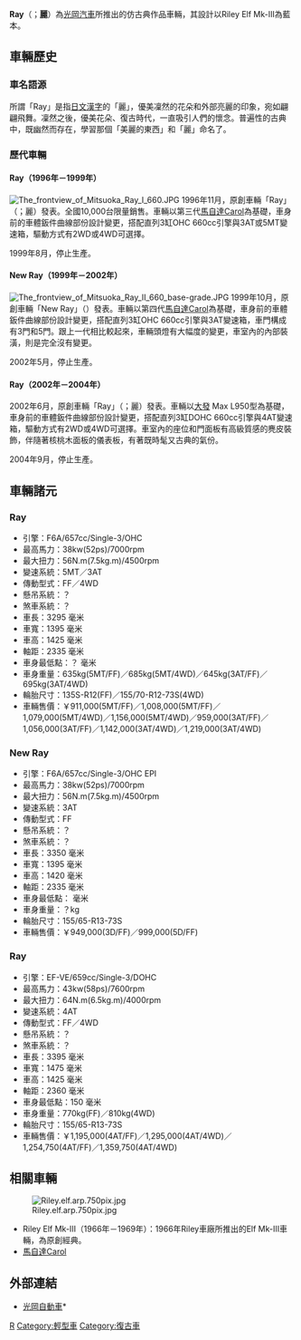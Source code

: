 {{noteTA
|G1=長度單位
}}
'''Ray'''（'''{{lang|ja|レイ}}'''；'''麗'''）為[[光岡汽車|光岡汽車]]所推出的仿古典作品車輛，其設計以Riley Elf Mk-III為藍本。

== 車輛歷史 ==
=== 車名語源 ===
所謂「Ray」是指[[日文漢字|日文漢字]]的「麗」，優美凜然的花朵和外部亮麗的印象，宛如翩翩飛舞。凜然之後，優美花朵、復古時代，一直吸引人們的懷念。普遍性的古典中，既幽然而存在，學習那個「美麗的東西」和「麗」命名了。
=== 歷代車輛 ===
==== Ray（1996年－1999年） ====
[[File:The_frontview_of_Mitsuoka_Ray_I_660.JPG|thumb]]
1996年11月，原創車輛「Ray」（{{lang|ja|レイ}}；麗）發表。全國10,000台限量銷售。車輛以第三代[[馬自達Carol#第三代（1995年-1998年）|馬自達Carol]]為基礎，車身前的車體鈑件曲線部份設計變更，搭配直列3缸OHC 660cc引擎與3AT或5MT變速箱，驅動方式有2WD或4WD可選擇。

1999年8月，停止生產。
==== New Ray（1999年－2002年） ====
[[File:The_frontview_of_Mitsuoka_Ray_II_660_base-grade.JPG|thumb]]
1999年10月，原創車輛「New Ray」（{{lang|ja|新型レイ}}）發表。車輛以第四代[[馬自達Carol#第四代（1998年-2004年）|馬自達Carol]]為基礎，車身前的車體鈑件曲線部份設計變更，搭配直列3缸OHC 660cc引擎與3AT變速箱，車門構成有3門和5門。跟上一代相比較起來，車輛頭燈有大幅度的變更，車室內的內部裝潢，則是完全沒有變更。 

2002年5月，停止生產。

==== Ray（2002年－2004年） ====
2002年6月，原創車輛「Ray」（{{lang|ja|レイ}}；麗）發表。車輛以[[大發工業|大發]] Max L950型為基礎，車身前的車體鈑件曲線部份設計變更，搭配直列3缸DOHC 660cc引擎與4AT變速箱，驅動方式有2WD或4WD可選擇。車室內的座位和門面板有高級質感的麂皮裝飾，伴隨著核桃木面板的儀表板，有著既時髦又古典的氣份。 

2004年9月，停止生產。

== 車輛諸元 ==
=== Ray ===
*引擎：F6A/657cc/Single-3/OHC
*最高馬力：38kw(52ps)/7000rpm
*最大扭力：56N.m(7.5kg.m)/4500rpm
*變速系統：5MT／3AT
*傳動型式：FF／4WD
*懸吊系統：？
*煞車系統：？
*車長：3295 毫米
*車寬：1395 毫米
*車高：1425 毫米
*軸距：2335 毫米
*車身最低點：？ 毫米
*車身重量：635kg(5MT/FF)／685kg(5MT/4WD)／645kg(3AT/FF)／695kg(3AT/4WD)
*輪胎尺寸：135S-R12(FF)／155/70-R12-73S(4WD)
*車輛售價：￥911,000(5MT/FF)／1,008,000(5MT/FF)／1,079,000(5MT/4WD)／1,156,000(5MT/4WD)／959,000(3AT/FF)／1,056,000(3AT/FF)／1,142,000(3AT/4WD)／1,219,000(3AT/4WD)

=== New Ray ===
*引擎：F6A/657cc/Single-3/OHC EPI
*最高馬力：38kw(52ps)/7000rpm
*最大扭力：56N.m(7.5kg.m)/4500rpm
*變速系統：3AT
*傳動型式：FF
*懸吊系統：？
*煞車系統：？
*車長：3350 毫米
*車寬：1395 毫米
*車高：1420 毫米
*軸距：2335 毫米
*車身最低點： 毫米
*車身重量：？kg
*輪胎尺寸：155/65-R13-73S
*車輛售價：￥949,000(3D/FF)／999,000(5D/FF)

=== Ray ===
*引擎：EF-VE/659cc/Single-3/DOHC
*最高馬力：43kw(58ps)/7600rpm
*最大扭力：64N.m(6.5kg.m)/4000rpm
*變速系統：4AT
*傳動型式：FF／4WD
*懸吊系統：？
*煞車系統：？
*車長：3395 毫米
*車寬：1475 毫米
*車高：1425 毫米
*軸距：2360 毫米
*車身最低點：150 毫米
*車身重量：770kg(FF)／810kg(4WD)
*輪胎尺寸：155/65-R13-73S
*車輛售價：￥1,195,000(4AT/FF)／1,295,000(4AT/4WD)／1,254,750(4AT/FF)／1,359,750(4AT/4WD)


== 相關車輛 ==
[[File:Riley.elf.arp.750pix.jpg|thumb]]
*Riley Elf Mk-III（1966年－1969年）：1966年Riley車廠所推出的Elf Mk-III車輛，為原創經典。
* [[馬自達Carol|馬自達Carol]]

==外部連結==
* [http://www.mitsuoka-motor.com 光岡自動車]* {{Wayback|url=http://www.mitsuoka-motor.com/ |date=20070223225241 }}

[[Category:光岡汽車|R]]
[[Category:輕型車|Category:輕型車]]
[[Category:復古車|Category:復古車]]